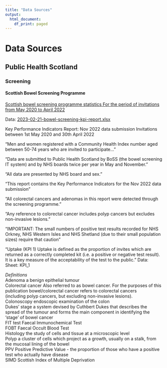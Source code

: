 ```yaml
---
title: "Data Sources"
output:
  html_document:
    df_print: paged
---
```

# Data Sources

## Public Health Scotland

### Screening

#### Scottish Bowel Screening Programme
[Scottish bowel screening programme statistics For the period of invitations from May 2020 to April 2022](https://publichealthscotland.scot/publications/scottish-bowel-screening-programme-statistics/scottish-bowel-screening-programme-statistics-for-the-period-of-invitations-from-may-2020-to-april-2022/)

Data: [2023-02-21-bowel-screening-kpi-report.xlsx](https://publichealthscotland.scot/media/17689/2023-02-21-bowel-screening-kpi-report.xlsx)

Key Performance Indicators Report: Nov 2022 data submission
Invitations between 1st May 2020 and 30th April 2022

"Men and women registered with a Community Health Index number aged between 50-74 years who are invited to participate..."

"Data are submitted to Public Health Scotland by BoSS (the bowel screening IT system) and by NHS boards twice per year in May and November. "

"All data are presented by NHS board and sex. "

"This report contains the Key Performance Indicators for the Nov 2022 data submission"

"All colorectal cancers and adenomas in this report were detected through the screening programme."

"Any reference to colorectal cancer includes polyp cancers but excludes non-invasive lesions."

"IMPORTANT: The small numbers of positive test results recorded for NHS Orkney, NHS Western Isles and NHS Shetland (due to their small population sizes) require that caution "

"Uptake (KPI 1)
Uptake is defined as the proportion of invites which are returned as a correctly
completed kit (i.e. a positive or negative test result). It is a key measure of the
acceptability of the test to the public."
Data: Sheet: KPI_1




*Definitions	*				
Adenoma		a benign epithelial tumour			
Colorectal cancer		Also referred to as bowel cancer. For the purposes of this publication bowel/colorectal cancer refers to colorectal cancers			
		 (including polyp cancers, but excluding non-invasive lesions).			
Colonoscopy		endoscopic examination of the colon			
Dukes' stage		a system devised by Cuthbert Dukes that describes the spread of the tumour and forms the main component in identifying the ‘stage’ of bowel cancer			
FIT test		Faecal Immunochemical Test			
FOBT		Faecal Occult Blood Test			
Histology		the study of cells and tissue at a microscopic level			
Polyp		a cluster of cells which project as a growth, usually on a stalk, from the mucosal lining of the bowel			
PPV		Positive Predictive Value - the proportion of those who have a positive test who actually have disease			
SIMD		Scottish Index of Multiple Deprivation			